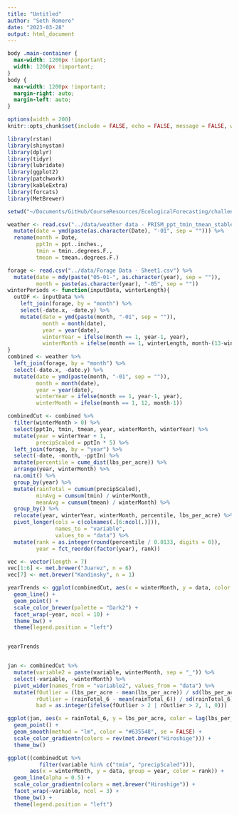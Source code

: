 ```yaml
---
title: "Untitled"
author: "Seth Romero"
date: "2023-03-28"
output: html_document
---
```


```css
body .main-container {
  max-width: 1200px !important;
  width: 1200px !important;
}
body {
  max-width: 1200px !important;
  margin-right: auto;
  margin-left: auto;
}
```

```r
options(width = 200)
knitr::opts_chunk$set(include = FALSE, echo = FALSE, message = FALSE, warning = FALSE, fig.height = 5, fig.width = 5, fig.align = "center", results = "hide")
```



```r
library(rstan)
library(shinystan)
library(dplyr)
library(tidyr)
library(lubridate)
library(ggplot2)
library(patchwork)
library(kableExtra)
library(forcats)
library(MetBrewer)

setwd("~/Documents/GitHub/CourseResources/EcologicalForecasting/challenge1/")

weather <- read.csv("../data/weather data - PRISM_ppt_tmin_tmean_stable_4km_193501_201801_37.1019_-119.7324.csv") %>%
  mutate(date = ymd(paste(as.character(Date), "-01", sep = ""))) %>%
  rename(month = Date,
         pptIn = ppt..inches.,
         tmin = tmin..degrees.F.,
         tmean = tmean..degrees.F.)

forage <- read.csv("../data/Forage Data - Sheet1.csv") %>%
  mutate(date = mdy(paste("05-01-", as.character(year), sep = "")),
         month = paste(as.character(year), "-05", sep = ""))
winterPeriods <- function(inputData, winterLength){
  outDF <- inputData %>%
    left_join(forage, by = "month") %>%
    select(-date.x, -date.y) %>%
    mutate(date = ymd(paste(month, "-01", sep = "")),
           month = month(date),
           year = year(date),
           winterYear = ifelse(month == 1, year-1, year),
           winterMonth = ifelse(month == 1, winterLength, month-(13-winterLength)))
}
combined <- weather %>%
  left_join(forage, by = "month") %>%
  select(-date.x, -date.y) %>%
  mutate(date = ymd(paste(month, "-01", sep = "")),
         month = month(date),
         year = year(date),
         winterYear = ifelse(month == 1, year-1, year),
         winterMonth = ifelse(month == 1, 12, month-1))

combinedCut <- combined %>%
  filter(winterMonth > 0) %>%
  select(pptIn, tmin, tmean, year, winterMonth, winterYear) %>%
  mutate(year = winterYear + 1,
         precipScaled = pptIn * 5) %>%
  left_join(forage, by = "year") %>%
  select(-date, -month, -pptIn) %>%
  mutate(percentile = cume_dist(lbs_per_acre)) %>%
  arrange(year, winterMonth) %>%
  na.omit() %>%
  group_by(year) %>%
  mutate(rainTotal = cumsum(precipScaled),
         minAvg = cumsum(tmin) / winterMonth,
         meanAvg = cumsum(tmean) / winterMonth) %>%
  group_by() %>%
  relocate(year, winterYear, winterMonth, percentile, lbs_per_acre) %>%
  pivot_longer(cols = c(colnames(.[6:ncol(.)])),
               names_to = "variable",
               values_to = "data") %>%
  mutate(rank = as.integer(round(percentile / 0.0133, digits = 0)),
         year = fct_reorder(factor(year), rank))
```

```r
vec <- vector(length = 7)
vec[1:6] <- met.brewer("Juarez", n = 6)
vec[7] <- met.brewer("Kandinsky", n = 1)

yearTrends <- ggplot(combinedCut, aes(x = winterMonth, y = data, color = variable)) +
  geom_line() +
  geom_point() +
  scale_color_brewer(palette = "Dark2") +
  facet_wrap(~year, ncol = 10) +
  theme_bw() +
  theme(legend.position = "left")

```

<style>
  .superbigimage{
      overflow-x:scroll;
      white-space: nowrap;
  }

  .superbigimage img{
     max-width: none;
     max-height: none;
  }
</style>

<div class="superbigimage">
```r
yearTrends
```
</div>


```r
jan <- combinedCut %>%
  mutate(variable2 = paste(variable, winterMonth, sep = "_")) %>%
  select(-variable, -winterMonth) %>%
  pivot_wider(names_from = "variable2", values_from = "data") %>%
  mutate(fOutlier = (lbs_per_acre - mean(lbs_per_acre)) / sd(lbs_per_acre),
         rOutlier = (rainTotal_6 - mean(rainTotal_6)) / sd(rainTotal_6),
         bad = as.integer(ifelse(fOutlier > 2 | rOutlier > 2, 1, 0)))

ggplot(jan, aes(x = rainTotal_6, y = lbs_per_acre, color = lag(lbs_per_acre, n = 1))) +
  geom_point() +
  geom_smooth(method = "lm", color = "#635548", se = FALSE) +
  scale_color_gradientn(colors = rev(met.brewer("Hiroshige"))) +
  theme_bw()

```

```r
ggplot((combinedCut %>%
          filter(variable %in% c("tmin", "precipScaled"))), 
       aes(x = winterMonth, y = data, group = year, color = rank)) +
  geom_line(alpha = 0.5) +
  scale_color_gradientn(colors = met.brewer("Hiroshige")) +
  facet_wrap(~variable, ncol = 3) +
  theme_bw() +
  theme(legend.position = "left")
         
```


